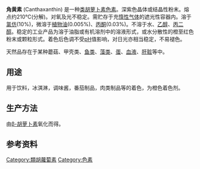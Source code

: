 {{chembox
| Verifiedfields = changed
| Watchedfields = changed
| verifiedrevid = 455281518
| Reference =<ref>''[[默克索引|Merck Index]]'', 11th Edition, '''1756'''.</ref>
| ImageFile =Canthaxanthin.svg
| ImageSize =250px
| IUPACName = β,β-Carotene-4,4'-dione
| OtherNames =斑蝥黄;角黄素;斑蟊黄;斑蝥黄质;杏菌红素;鸡油菌素;斑蝥黄素;鸡油菌黄质;斑蝥黄嘌呤;斑蝥黄微粒
|Section1={{Chembox Identifiers
| ChemSpiderID_Ref = {{chemspidercite|correct|chemspider}}
| ChemSpiderID = 4447582
| UNII_Ref = {{fdacite|correct|FDA}}
| UNII = 4C3C6403MU
| ChEMBL_Ref = {{ebicite|changed|EBI}}
| ChEMBL = 1329004 
| InChI = 1/C40H52O2/c1-29(17-13-19-31(3)21-23-35-33(5)37(41)25-27-39(35,7)8)15-11-12-16-30(2)18-14-20-32(4)22-24-36-34(6)38(42)26-28-40(36,9)10/h11-24H,25-28H2,1-10H3/b12-11+,17-13+,18-14+,23-21+,24-22+,29-15+,30-16+,31-19+,32-20+
| InChIKey = FDSDTBUPSURDBL-OQWFGLAJBT
| StdInChI_Ref = {{stdinchicite|correct|chemspider}}
| StdInChI = 1S/C40H52O2/c1-29(17-13-19-31(3)21-23-35-33(5)37(41)25-27-39(35,7)8)15-11-12-16-30(2)18-14-20-32(4)22-24-36-34(6)38(42)26-28-40(36,9)10/h11-24H,25-28H2,1-10H3/b12-11+,17-13-,18-14+,23-21-,24-22+,29-15-,30-16+,31-19-,32-20+
| StdInChIKey_Ref = {{stdinchicite|correct|chemspider}}
| StdInChIKey = FDSDTBUPSURDBL-OQWFGLAJSA-N
| CASNo_Ref = {{cascite|correct|CAS}}
| CASNo =514-78-3 
| PubChem =5281227
| ChEBI_Ref = {{ebicite|changed|EBI}}
| ChEBI = 3362
| SMILES = CC(CC1)(C)C(/C=C/C(C)=C/C=C/C(C)=C/C=C/C=C(C)/C=C/C=C(C)/C=C/C(C(C)(C)CC2)=C(C)C2=O)=C(C)C1=O
}}
|Section2={{Chembox Properties
| C =40|H=52|O=2
| MolarMass =564.82 g/mol
| Appearance =深紫色晶体
| Density =
| MeltingPtC = 211 - 212
| Melting_notes = (分解)<ref>{{Cite journal|title=Reaction of β-Carotene with N-Bromosuccinimide: The Formation and Conversions of Some Polyene Ketones|url=https://pubs.acs.org/doi/abs/10.1021/ja01588a044|last=Petracek|first=F. J.|last2=Zechmeister|first2=L.|date=1956-04|journal=Journal of the American Chemical Society|issue=7|doi=10.1021/ja01588a044|volume=78|pages=1427–1434|language=en|issn=0002-7863|access-date=2022-01-03|archive-date=2022-01-12|archive-url=https://web.archive.org/web/20220112034414/https://pubs.acs.org/doi/abs/10.1021/ja01588a044|dead-url=no}}</ref>
| BoilingPt =
| Solubility =
  }}
|Section3={{Chembox Hazards
| MainHazards =
| FlashPt =
| AutoignitionPt = 
 }}
}}

'''角黄素''' (Canthaxanthin) 是一种[[类胡萝卜素|类胡萝卜素]][[色素|色素]]。深紫色晶体或结晶性粉末。熔点约210℃(分解)。对氧及光不稳定。需贮存于充[[稀有气体|惰性气体]]的遮光性容器内。溶于[[氯仿|氯仿]](10%)，微溶于[[植物油|植物油]](0.005%)、[[丙酮|丙酮]](0.03%)。不溶于水、[[乙醇|乙醇]]、[[丙二醇|丙二醇]]。稳定的工业产品为溶于油脂或有机溶剂中的溶液形式，或水分散性的橙至红色粉末或颗粒形式。着色后色调不受[[pH|pH]]值影响，对日光亦相当稳定，不易褪色。

天然品存在于某种蘑菇、甲壳类、[[鱼类|鱼类]]、[[藻类|藻类]]、[[蛋|蛋]]、[[血液|血液]]、[[肝脏|肝脏]]等中。

== 用途 == 
用于饮料，冰淇淋，调味酱，番茄制品，肉类制品等的着色，为橙色着色剂。
== 生产方法 == 
由[[β-胡萝卜素|β-胡萝卜素]]氧化而得。

== 参考资料 ==
{{reflist}}

{{類胡蘿蔔素}}

[[Category:類胡蘿蔔素|Category:類胡蘿蔔素]]
[[Category:色素|Category:色素]]